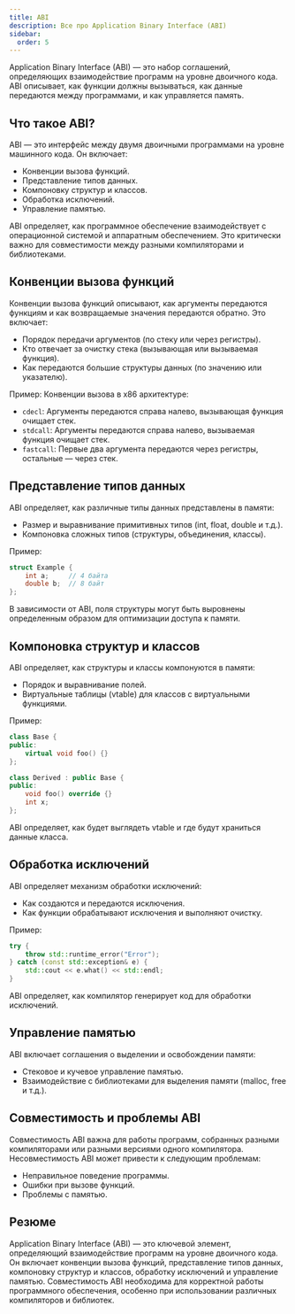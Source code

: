 ```yaml
---
title: ABI
description: Все про Application Binary Interface (ABI) 
sidebar:
  order: 5
---
```



<Aside>
Application Binary Interface (ABI) — это набор соглашений, определяющих взаимодействие программ на уровне двоичного кода. ABI описывает, как функции должны вызываться, как данные передаются между программами, и как управляется память.
</Aside>

## Что такое ABI?

ABI — это интерфейс между двумя двоичными программами на уровне машинного кода. Он включает:
- Конвенции вызова функций.
- Представление типов данных.
- Компоновку структур и классов.
- Обработка исключений.
- Управление памятью.

ABI определяет, как программное обеспечение взаимодействует с операционной системой и аппаратным обеспечением. Это критически важно для совместимости между разными компиляторами и библиотеками.

## Конвенции вызова функций

Конвенции вызова функций описывают, как аргументы передаются функциям и как возвращаемые значения передаются обратно. Это включает:
- Порядок передачи аргументов (по стеку или через регистры).
- Кто отвечает за очистку стека (вызывающая или вызываемая функция).
- Как передаются большие структуры данных (по значению или указателю).

Пример: Конвенции вызова в x86 архитектуре:
- `cdecl`: Аргументы передаются справа налево, вызывающая функция очищает стек.
- `stdcall`: Аргументы передаются справа налево, вызываемая функция очищает стек.
- `fastcall`: Первые два аргумента передаются через регистры, остальные — через стек.

## Представление типов данных

ABI определяет, как различные типы данных представлены в памяти:
- Размер и выравнивание примитивных типов (int, float, double и т.д.).
- Компоновка сложных типов (структуры, объединения, классы).

Пример:

```cpp
struct Example {
    int a;     // 4 байта
    double b;  // 8 байт
};
```

В зависимости от ABI, поля структуры могут быть выровнены определенным образом для оптимизации доступа к памяти.

## Компоновка структур и классов

ABI определяет, как структуры и классы компонуются в памяти:
- Порядок и выравнивание полей.
- Виртуальные таблицы (vtable) для классов с виртуальными функциями.

Пример:

```cpp
class Base {
public:
    virtual void foo() {}
};

class Derived : public Base {
public:
    void foo() override {}
    int x;
};
```

ABI определяет, как будет выглядеть vtable и где будут храниться данные класса.

## Обработка исключений

ABI определяет механизм обработки исключений:
- Как создаются и передаются исключения.
- Как функции обрабатывают исключения и выполняют очистку.

Пример:

```cpp
try {
    throw std::runtime_error("Error");
} catch (const std::exception& e) {
    std::cout << e.what() << std::endl;
}
```

ABI определяет, как компилятор генерирует код для обработки исключений.

## Управление памятью

ABI включает соглашения о выделении и освобождении памяти:
- Стековое и кучевое управление памятью.
- Взаимодействие с библиотеками для выделения памяти (malloc, free и т.д.).

## Совместимость и проблемы ABI

Совместимость ABI важна для работы программ, собранных разными компиляторами или разными версиями одного компилятора. Несовместимость ABI может привести к следующим проблемам:
- Неправильное поведение программы.
- Ошибки при вызове функций.
- Проблемы с памятью.

## Резюме

Application Binary Interface (ABI) — это ключевой элемент, определяющий взаимодействие программ на уровне двоичного кода. Он включает конвенции вызова функций, представление типов данных, компоновку структур и классов, обработку исключений и управление памятью. Совместимость ABI необходима для корректной работы программного обеспечения, особенно при использовании различных компиляторов и библиотек.
